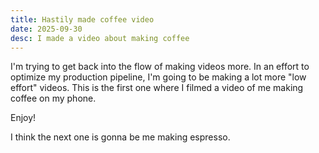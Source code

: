```yaml
---
title: Hastily made coffee video
date: 2025-09-30
desc: I made a video about making coffee
---
```


I'm trying to get back into the flow of making videos more. In an effort to optimize my production pipeline, I'm going to be making a lot more "low effort" videos. This is the first one where I filmed a video of me making coffee on my phone.

Enjoy!

<div className="my-4">
  <XeblogVideo path="video/2025/hastily-made-coffee-video" />
</div>

I think the next one is gonna be me making espresso.
